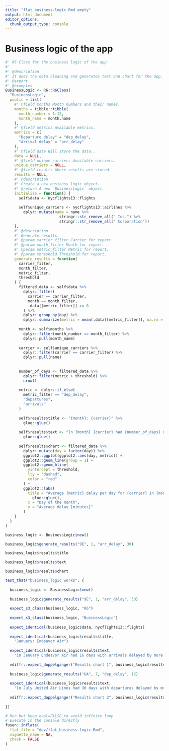 ```yaml
---
title: "flat_business-logic.Rmd empty"
output: html_document
editor_options: 
  chunk_output_type: console
---
```


# Business logic of the app

```r
#' R6 Class for the business logic of the app
#'
#' @description
#' It does the data cleaning and generates text and chart for the app.
#' @export
#' @examples
BusinessLogic <- R6::R6Class(
  "BusinessLogic",
  public = list(
    #' @field months Month numbers and their names.
    months = tibble::tibble(
      month_number = 1:12,
      month_name = month.name
    ),
    #' @field metrics Available metrics.
    metrics = c(
      "Departure delay" = "dep_delay",
      "Arrival delay" = "arr_delay"
    ),
    #' @field data Will store the data..
    data = NULL,
    #' @field unique_carriers Available carriers.
    unique_carriers = NULL,
    #' @field results Where results are stored.
    results = NULL,
    #' @description
    #' Create a new business logic object.
    #' @return A new `BusinessLogic` object.
    initialize = function() {
      self$data <- nycflights13::flights
      
      self$unique_carriers <- nycflights13::airlines %>%
        dplyr::mutate(name = name %>%
                        stringr::str_remove_all(" Inc.") %>%
                        stringr::str_remove_all(" Corporation"))
    },
    #' @description
    #' Generate results.
    #' @param carrier_filter Carrier for report.
    #' @param month_filter Month for report.
    #' @param metric_filter Metric for report.
    #' @param threshold Threshold for report.
    generate_results = function(
      carrier_filter,
      month_filter,
      metric_filter,
      threshold
    ) {
      filtered_data <- self$data %>%
        dplyr::filter(
          carrier == carrier_filter,
          month == month_filter,
          .data[[metric_filter]] >= 0
        ) %>%
        dplyr::group_by(day) %>%
        dplyr::summarize(metric = mean(.data[[metric_filter]], na.rm = TRUE))
      
      month <- self$months %>%
        dplyr::filter(month_number == month_filter) %>%
        dplyr::pull(month_name)
      
      carrier <- self$unique_carriers %>%
        dplyr::filter(carrier == carrier_filter) %>%
        dplyr::pull(name)
      
      
      number_of_days <- filtered_data %>%
        dplyr::filter(metric > threshold) %>%
        nrow()
      
      metric <- dplyr::if_else(
        metric_filter == "dep_delay",
        "departures",
        "arrivals"
      )
      
      self$results$title <- "{month}: {carrier}" %>%
        glue::glue()
      
      self$results$text <- "In {month} {carrier} had {number_of_days} days with {metric} delayed by more than {threshold} minutes." %>%
        glue::glue()
      
      self$results$chart <- filtered_data %>%
        dplyr::mutate(day = factor(day)) %>%
        ggplot2::ggplot(ggplot2::aes(day, metric)) +
        ggplot2::geom_line(group = 1) +
        ggplot2::geom_hline(
          yintercept = threshold,
          lty = "dashed",
          color = "red"
        ) +
        ggplot2::labs(
          title = "Average {metric} delay per day for {carrier} in {month}" %>%
            glue::glue(),
          x = "Day of the month",
          y = "Average delay [minutes]"
        )
    }
  )
)
```

```r
business_logic <- BusinessLogic$new()

business_logic$generate_results("9E", 1, "arr_delay", 30)

business_logic$results$title

business_logic$results$text

business_logic$results$chart
```

```r
test_that("business_logic works", {
  
  business_logic <- BusinessLogic$new()
  
  business_logic$generate_results("9E", 1, "arr_delay", 30)
  
  expect_s3_class(business_logic, "R6")
  
  expect_s3_class(business_logic, "BusinessLogic")
  
  expect_identical(business_logic$data, nycflights13::flights)
  
  expect_identical(business_logic$results$title,
    "January: Endeavor Air")
  
  expect_identical(business_logic$results$text,
    "In January Endeavor Air had 16 days with arrivals delayed by more than 30 minutes.")
  
  vdiffr::expect_doppelganger("Results chart 1", business_logic$results$chart)
  
  business_logic$generate_results("UA", 7, "dep_delay", 12)
  
  expect_identical(business_logic$results$text,
    "In July United Air Lines had 30 days with departures delayed by more than 12 minutes.")
  
  vdiffr::expect_doppelganger("Results chart 2", business_logic$results$chart)
  
})
```

```r
# Run but keep eval=FALSE to avoid infinite loop
# Execute in the console directly
fusen::inflate(
  flat_file = "dev/flat_business-logic.Rmd",
  vignette_name = NA,
  check = FALSE
)
```
